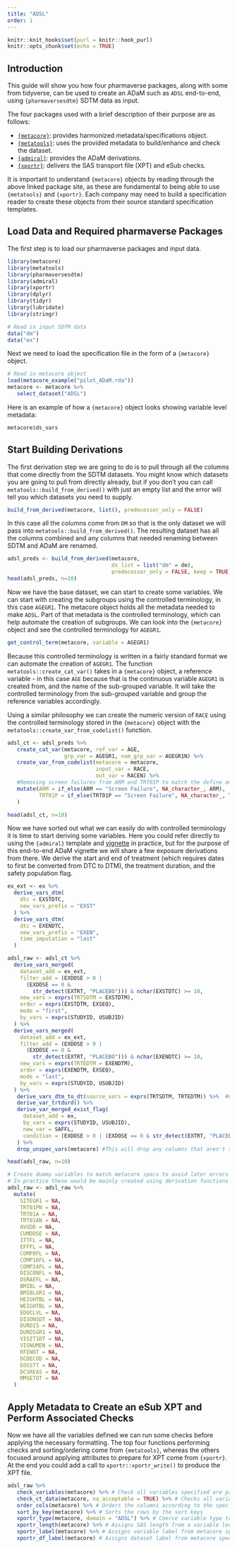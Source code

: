 ```yaml
---
title: "ADSL"
order: 1
---
```


```r
knitr::knit_hooks$set(purl = knitr::hook_purl)
knitr::opts_chunk$set(echo = TRUE)
```

## Introduction

This guide will show you how four pharmaverse packages, along with some from tidyverse, can be used to create an ADaM such as `ADSL` end-to-end, using `{pharmaversesdtm}` SDTM data as input.

The four packages used with a brief description of their purpose are as follows:

-   [`{metacore}`](https://atorus-research.github.io/metacore/): provides harmonized metadata/specifications object.
-   [`{metatools}`](https://pharmaverse.github.io/metatools/): uses the provided metadata to build/enhance and check the dataset.
-   [`{admiral}`](https://pharmaverse.github.io/admiral/index.html): provides the ADaM derivations.
-   [`{xportr}`](https://atorus-research.github.io/xportr/): delivers the SAS transport file (XPT) and eSub checks.

It is important to understand `{metacore}` objects by reading through the above linked package site, as these are fundamental to being able to use `{metatools}` and `{xportr}`. Each company may need to build a specification reader to create these objects from their source standard specification templates.

## Load Data and Required pharmaverse Packages

The first step is to load our pharmaverse packages and input data.

```r
library(metacore)
library(metatools)
library(pharmaversesdtm)
library(admiral)
library(xportr)
library(dplyr)
library(tidyr)
library(lubridate)
library(stringr)

# Read in input SDTM data 
data("dm")
data("ex")
```

Next we need to load the specification file in the form of a `{metacore}` object.

```r
# Read in metacore object 
load(metacore_example("pilot_ADaM.rda"))
metacore <- metacore %>% 
   select_dataset("ADSL")
```

Here is an example of how a `{metacore}` object looks showing variable level metadata:

```r
metacore$ds_vars
```

## Start Building Derivations

The first derivation step we are going to do is to pull through all the columns that come directly from the SDTM datasets. You might know which datasets you are going to pull from directly already, but if you don't you can call `metatools::build_from_derived()` with just an empty list and the error will tell you which datasets you need to supply.

```r
build_from_derived(metacore, list(), predecessor_only = FALSE)
```

In this case all the columns come from `DM` so that is the only dataset we will pass into `metatools::build_from_derived()`. The resulting dataset has all the columns combined and any columns that needed renaming between SDTM and ADaM are renamed.

```r
adsl_preds <- build_from_derived(metacore, 
                                 ds_list = list("dm" = dm), 
                                 predecessor_only = FALSE, keep = TRUE)
head(adsl_preds, n=10)
```

Now we have the base dataset, we can start to create some variables. We can start with creating the subgroups using the controlled terminology, in this case `AGEGR1`. The metacore object holds all the metadata needed to make `ADSL`. Part of that metadata is the controlled terminology, which can help automate the creation of subgroups. We can look into the `{metacore}` object and see the controlled terminology for `AGEGR1`.

```r
get_control_term(metacore, variable = AGEGR1)
```

Because this controlled terminology is written in a fairly standard format we can automate the creation of `AGEGR1`. The function `metatools::create_cat_var()` takes in a `{metacore}` object, a reference variable - in this case `AGE` because that is the continuous variable `AGEGR1` is created from, and the name of the sub-grouped variable. It will take the controlled terminology from the sub-grouped variable and group the reference variables accordingly.

Using a similar philosophy we can create the numeric version of `RACE` using the controlled terminology stored in the `{metacore}` object with the `metatools::create_var_from_codelist()` function.

```r
adsl_ct <- adsl_preds %>% 
   create_cat_var(metacore, ref_var = AGE, 
                  grp_var = AGEGR1, num_grp_var = AGEGR1N) %>% 
   create_var_from_codelist(metacore = metacore, 
                            input_var = RACE, 
                            out_var = RACEN) %>% 
   #Removing screen failures from ARM and TRT01P to match the define and FDA guidence
   mutate(ARM = if_else(ARM == "Screen Failure", NA_character_, ARM),
          TRT01P = if_else(TRT01P == "Screen Failure", NA_character_, TRT01P)
   )

head(adsl_ct, n=10)
```

Now we have sorted out what we can easily do with controlled terminology it is time to start deriving some variables. Here you could refer directly to using the `{admiral}` template and [vignette](https://pharmaverse.github.io/admiral/cran-release/articles/adsl.html) in practice, but for the purpose of this end-to-end ADaM vignette we will share a few exposure derivations from there. We derive the start and end of treatment (which requires dates to first be converted from DTC to DTM), the treatment duration, and the safety population flag.

```r
ex_ext <- ex %>%
  derive_vars_dtm(
    dtc = EXSTDTC,
    new_vars_prefix = "EXST"
  ) %>%
  derive_vars_dtm(
    dtc = EXENDTC,
    new_vars_prefix = "EXEN",
    time_imputation = "last"
  )

adsl_raw <- adsl_ct %>%
  derive_vars_merged(
    dataset_add = ex_ext,
    filter_add = (EXDOSE > 0 |
      (EXDOSE == 0 &
        str_detect(EXTRT, "PLACEBO"))) & nchar(EXSTDTC) >= 10,
    new_vars = exprs(TRTSDTM = EXSTDTM),
    order = exprs(EXSTDTM, EXSEQ),
    mode = "first",
    by_vars = exprs(STUDYID, USUBJID)
  ) %>%
  derive_vars_merged(
    dataset_add = ex_ext,
    filter_add = (EXDOSE > 0 |
      (EXDOSE == 0 &
        str_detect(EXTRT, "PLACEBO"))) & nchar(EXENDTC) >= 10,
    new_vars = exprs(TRTEDTM = EXENDTM),
    order = exprs(EXENDTM, EXSEQ),
    mode = "last",
    by_vars = exprs(STUDYID, USUBJID)
  ) %>%
   derive_vars_dtm_to_dt(source_vars = exprs(TRTSDTM, TRTEDTM)) %>%  #Convert Datetime variables to date 
   derive_var_trtdurd() %>% 
   derive_var_merged_exist_flag(
     dataset_add = ex,
     by_vars = exprs(STUDYID, USUBJID),
     new_var = SAFFL,
     condition = (EXDOSE > 0 | (EXDOSE == 0 & str_detect(EXTRT, "PLACEBO")))
   ) %>% 
   drop_unspec_vars(metacore) #This will drop any columns that aren't specified in the metacore object

head(adsl_raw, n=10)
```

```r
# Create dummy variables to match metacore specs to avoid later errors
# In practice these would be mainly created using derivation functions from admiral
adsl_raw <- adsl_raw %>%
  mutate(
    SITEGR1 = NA,
    TRT01PN = NA,
    TRT01A = NA,
    TRT01AN = NA,
    AVGDD = NA,
    CUMDOSE = NA,
    ITTFL = NA,
    EFFFL = NA,
    COMP8FL = NA,
    COMP16FL = NA,
    COMP24FL = NA,
    DISCONFL = NA,
    DSRAEFL = NA,
    BMIBL = NA,
    BMIBLGR1 = NA,
    HEIGHTBL = NA,
    WEIGHTBL = NA,
    EDUCLVL = NA,
    DISONSDT = NA,
    DURDIS = NA,
    DURDSGR1 = NA,
    VISIT1DT = NA,
    VISNUMEN = NA,
    RFENDT = NA,
    DCDECOD = NA,
    EOSSTT = NA,
    DCSREAS = NA,
    MMSETOT = NA
  )
```

## Apply Metadata to Create an eSub XPT and Perform Associated Checks

Now we have all the variables defined we can run some checks before applying the necessary formatting. The top four functions performing checks and sorting/ordering come from `{metatools}`, whereas the others focused around applying attributes to prepare for XPT come from `{xportr}`. At the end you could add a call to `xportr::xportr_write()` to produce the XPT file.

```r

adsl_raw %>% 
   check_variables(metacore) %>% # Check all variables specified are present and no more
   check_ct_data(metacore, na_acceptable = TRUE) %>% # Checks all variables with CT only contain values within the CT
   order_cols(metacore) %>% # Orders the columns according to the spec
   sort_by_key(metacore) %>% # Sorts the rows by the sort keys 
   xportr_type(metacore, domain = "ADSL") %>% # Coerce variable type to match spec
   xportr_length(metacore) %>% # Assigns SAS length from a variable level metadata 
   xportr_label(metacore) %>% # Assigns variable label from metacore specifications 
   xportr_df_label(metacore) # Assigns dataset label from metacore specifications
```
